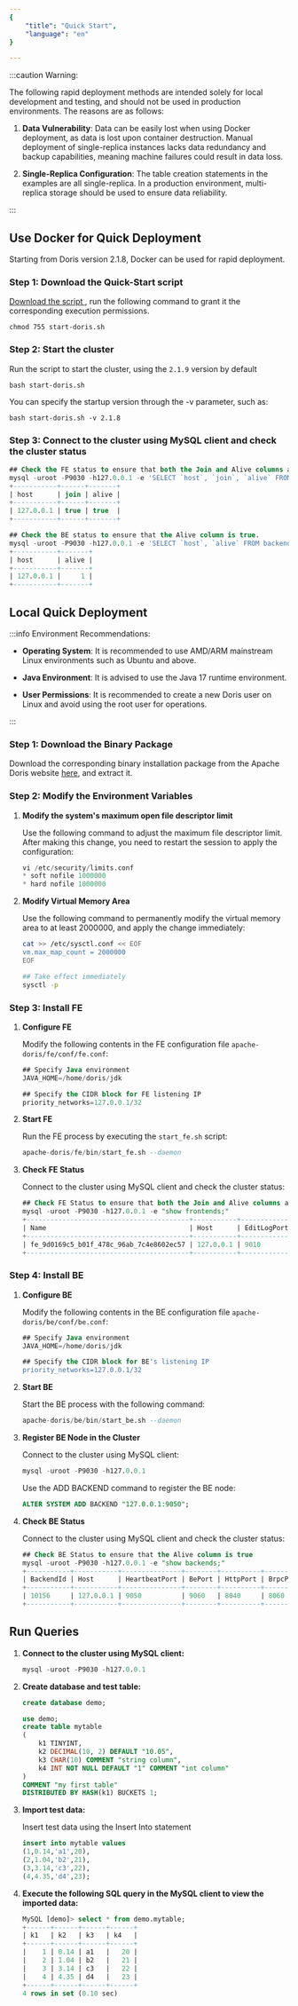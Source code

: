 ```yaml
---
{
    "title": "Quick Start",
    "language": "en"
}

---
```


:::caution Warning:

The following rapid deployment methods are intended solely for local development and testing, and should not be used in production environments. The reasons are as follows:

1. **Data Vulnerability**: Data can be easily lost when using Docker deployment, as data is lost upon container destruction. Manual deployment of single-replica instances lacks data redundancy and backup capabilities, meaning machine failures could result in data loss.

2. **Single-Replica Configuration**: The table creation statements in the examples are all single-replica. In a production environment, multi-replica storage should be used to ensure data reliability.

:::

## Use Docker for Quick Deployment

Starting from Doris version 2.1.8, Docker can be used for rapid deployment.

### Step 1: Download the Quick-Start script

<a target="_blank" download rel="noopener noreferrer" href="/files/start-doris.sh"> Download the script </a>, run the following command to grant it the corresponding execution permissions.

```shell
chmod 755 start-doris.sh
```

### Step 2: Start the cluster

Run the script to start the cluster, using the `2.1.9` version by default

```shell
bash start-doris.sh
```

You can specify the startup version through the -v parameter, such as:

```shell
bash start-doris.sh -v 2.1.8
```

### Step 3: Connect to the cluster using MySQL client and check the cluster status

```sql
## Check the FE status to ensure that both the Join and Alive columns are true.
mysql -uroot -P9030 -h127.0.0.1 -e 'SELECT `host`, `join`, `alive` FROM frontends()'
+-----------+------+-------+
| host      | join | alive |
+-----------+------+-------+
| 127.0.0.1 | true | true  |
+-----------+------+-------+

## Check the BE status to ensure that the Alive column is true.
mysql -uroot -P9030 -h127.0.0.1 -e 'SELECT `host`, `alive` FROM backends()'
+-----------+-------+
| host      | alive |
+-----------+-------+
| 127.0.0.1 |     1 |
+-----------+-------+

```

## Local Quick Deployment

:::info Environment Recommendations:

* **Operating System**: It is recommended to use AMD/ARM mainstream Linux environments such as Ubuntu and above.
  
* **Java Environment**: It is advised to use the Java 17 runtime environment.

* **User Permissions**: It is recommended to create a new Doris user on Linux and avoid using the root user for operations.
  
:::

### Step 1: Download the Binary Package

Download the corresponding binary installation package from the Apache Doris website [here](https://doris.apache.org/download), and extract it.

### Step 2: Modify the Environment Variables

1. **Modify the system's maximum open file descriptor limit**

   Use the following command to adjust the maximum file descriptor limit. After making this change, you need to restart the session to apply the configuration:

   ```sql
   vi /etc/security/limits.conf 
   * soft nofile 1000000
   * hard nofile 1000000
   ```

2. **Modify Virtual Memory Area**

   Use the following command to permanently modify the virtual memory area to at least 2000000, and apply the change immediately:

   ```bash
   cat >> /etc/sysctl.conf << EOF
   vm.max_map_count = 2000000
   EOF

   ## Take effect immediately
   sysctl -p
   ```

### Step 3: Install FE

1. **Configure FE**

   Modify the following contents in the FE configuration file `apache-doris/fe/conf/fe.conf`:

   ```sql
   ## Specify Java environment
   JAVA_HOME=/home/doris/jdk

   ## Specify the CIDR block for FE listening IP
   priority_networks=127.0.0.1/32
   ```

2. **Start FE**

   Run the FE process by executing the `start_fe.sh` script:

   ```sql
   apache-doris/fe/bin/start_fe.sh --daemon
   ```

3. **Check FE Status**

   Connect to the cluster using MySQL client and check the cluster status:

   ```sql
   ## Check FE Status to ensure that both the Join and Alive columns are true
   mysql -uroot -P9030 -h127.0.0.1 -e "show frontends;"
   +-----------------------------------------+-----------+-------------+----------+-----------+---------+----------+----------+-----------+------+-------+-------------------+---------------------+----------+--------+-------------------------+------------------+
   | Name                                    | Host      | EditLogPort | HttpPort | QueryPort | RpcPort | Role     | IsMaster | ClusterId | Join | Alive | ReplayedJournalId | LastHeartbeat       | IsHelper | ErrMsg | Version                 | CurrentConnected |
   +-----------------------------------------+-----------+-------------+----------+-----------+---------+----------+----------+-----------+------+-------+-------------------+---------------------+----------+--------+-------------------------+------------------+
   | fe_9d0169c5_b01f_478c_96ab_7c4e8602ec57 | 127.0.0.1 | 9010        | 8030     | 9030      | 9020    | FOLLOWER | true     | 656872880 | true | true  | 276               | 2024-07-28 18:07:39 | true     |        | doris-2.0.12-2971efd194 | Yes              |
   +-----------------------------------------+-----------+-------------+----------+-----------+---------+----------+----------+-----------+------+-------+-------------------+---------------------+----------+--------+-------------------------+------------------+
   ```

### Step 4: Install BE

1. **Configure BE**

   Modify the following contents in the BE configuration file `apache-doris/be/conf/be.conf`:

   ```sql
   ## Specify Java environment
   JAVA_HOME=/home/doris/jdk

   ## Specify the CIDR block for BE's listening IP
   priority_networks=127.0.0.1/32
   ```

2. **Start BE**

   Start the BE process with the following command:

   ```sql
   apache-doris/be/bin/start_be.sh --daemon
   ```

3. **Register BE Node in the Cluster**

   Connect to the cluster using MySQL client:

   ```sql
   mysql -uroot -P9030 -h127.0.0.1
   ```

   Use the ADD BACKEND command to register the BE node:

   ```sql
   ALTER SYSTEM ADD BACKEND "127.0.0.1:9050";
   ```

4. **Check BE Status**

   Connect to the cluster using MySQL client and check the cluster status:

   ```sql
   ## Check BE Status to ensure that the Alive column is true
   mysql -uroot -P9030 -h127.0.0.1 -e "show backends;"
   +-----------+-----------+---------------+--------+----------+----------+---------------------+---------------------+-------+----------------------+-----------+------------------+--------------------+---------------+---------------+---------+----------------+--------------------+--------------------------+--------+-------------------------+-------------------------------------------------------------------------------------------------------------------------------+-------------------------+----------+
   | BackendId | Host      | HeartbeatPort | BePort | HttpPort | BrpcPort | LastStartTime       | LastHeartbeat       | Alive | SystemDecommissioned | TabletNum | DataUsedCapacity | TrashUsedCapcacity | AvailCapacity | TotalCapacity | UsedPct | MaxDiskUsedPct | RemoteUsedCapacity | Tag                      | ErrMsg | Version                 | Status                                                                                                                        | HeartbeatFailureCounter | NodeRole |
   +-----------+-----------+---------------+--------+----------+----------+---------------------+---------------------+-------+----------------------+-----------+------------------+--------------------+---------------+---------------+---------+----------------+--------------------+--------------------------+--------+-------------------------+-------------------------------------------------------------------------------------------------------------------------------+-------------------------+----------+
   | 10156     | 127.0.0.1 | 9050          | 9060   | 8040     | 8060     | 2024-07-28 17:59:14 | 2024-07-28 18:08:24 | true  | false                | 14        | 0.000            | 0.000              | 8.342 GB      | 19.560 GB     | 57.35 % | 57.35 %        | 0.000              | {"location" : "default"} |        | doris-2.0.12-2971efd194 | {"lastSuccessReportTabletsTime":"2024-07-28 18:08:14","lastStreamLoadTime":-1,"isQueryDisabled":false,"isLoadDisabled":false} | 0                       | mix      |
   +-----------+-----------+---------------+--------+----------+----------+---------------------+---------------------+-------+----------------------+-----------+------------------+--------------------+---------------+---------------+---------+----------------+--------------------+--------------------------+--------+-------------------------+-------------------------------------------------------------------------------------------------------------------------------+-------------------------+----------+
   ```

## Run Queries

1. **Connect to the cluster using MySQL client:**

   ```sql
   mysql -uroot -P9030 -h127.0.0.1
   ```

2. **Create database and test table:**

   ```sql
   create database demo;

   use demo; 
   create table mytable
   (
       k1 TINYINT,
       k2 DECIMAL(10, 2) DEFAULT "10.05",    
       k3 CHAR(10) COMMENT "string column",    
       k4 INT NOT NULL DEFAULT "1" COMMENT "int column"
   ) 
   COMMENT "my first table"
   DISTRIBUTED BY HASH(k1) BUCKETS 1;
   ```

3. **Import test data:**

   Insert test data using the Insert Into statement

   ```sql
   insert into mytable values
   (1,0.14,'a1',20),
   (2,1.04,'b2',21),
   (3,3.14,'c3',22),
   (4,4.35,'d4',23);
   ```

4. **Execute the following SQL query in the MySQL client to view the imported data:**

   ```sql
   MySQL [demo]> select * from demo.mytable;
   +------+------+------+------+
   | k1   | k2   | k3   | k4   |
   +------+------+------+------+
   |    1 | 0.14 | a1   |   20 |
   |    2 | 1.04 | b2   |   21 |
   |    3 | 3.14 | c3   |   22 |
   |    4 | 4.35 | d4   |   23 |
   +------+------+------+------+
   4 rows in set (0.10 sec)
   ```





